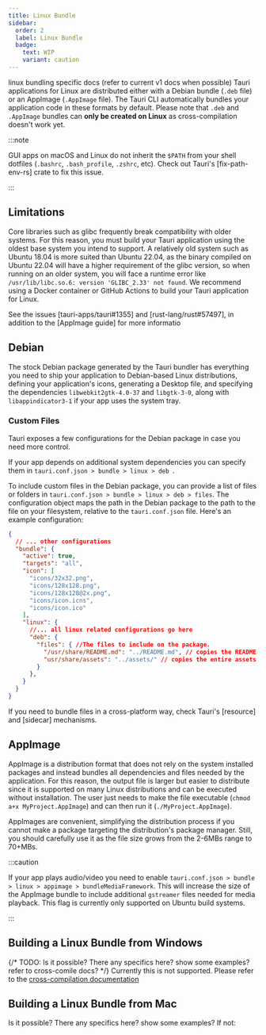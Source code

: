 ```yaml
---
title: Linux Bundle
sidebar:
  order: 2
  label: Linux Bundle
  badge:
    text: WIP
    variant: caution
---
```


linux bundling specific docs (refer to current v1 docs when possible)
Tauri applications for Linux are distributed either with a Debian bundle (`.deb` file) or an AppImage (`.AppImage` file). The Tauri CLI automatically bundles your application code in these formats by default. Please note that `.deb` and `.AppImage` bundles can **only be created on Linux** as cross-compilation doesn't work yet.

:::note

GUI apps on macOS and Linux do not inherit the `$PATH` from your shell dotfiles (`.bashrc`, `.bash_profile`, `.zshrc`, etc). Check out Tauri's [fix-path-env-rs] crate to fix this issue.

:::

<CommandTabs
	npm="npm run tauri build"
	yarn="yarn tauri build"
	pnpm="pnpm tauri build"
  cargo="cargo tauri build"
/>

## Limitations

Core libraries such as glibc frequently break compatibility with older systems. For this reason, you must build your Tauri application using the oldest base system you intend to support. A relatively old system such as Ubuntu 18.04 is more suited than Ubuntu 22.04, as the binary compiled on Ubuntu 22.04 will have a higher requirement of the glibc version, so when running on an older system, you will face a runtime error like `/usr/lib/libc.so.6: version 'GLIBC_2.33' not found`. We recommend using a Docker container or GitHub Actions to build your Tauri application for Linux.

See the issues [tauri-apps/tauri#1355] and [rust-lang/rust#57497], in addition to the [AppImage guide] for more informatio

## Debian

The stock Debian package generated by the Tauri bundler has everything you need to ship your application to Debian-based Linux distributions, defining your application's icons, generating a Desktop file, and specifying the dependencies `libwebkit2gtk-4.0-37` and `libgtk-3-0`, along with `libappindicator3-1` if your app uses the system tray.

### Custom Files

Tauri exposes a few configurations for the Debian package in case you need more control.

If your app depends on additional system dependencies you can specify them in `tauri.conf.json > bundle > linux > deb `.

To include custom files in the Debian package, you can provide a list of files or folders in `tauri.conf.json > bundle > linux > deb > files`. The configuration object maps the path in the Debian package to the path to the file on your filesystem, relative to the `tauri.conf.json` file. Here's an example configuration:

```json
{
  // ... other configurations 
  "bundle": {
    "active": true,
    "targets": "all",
    "icon": [
      "icons/32x32.png",
      "icons/128x128.png",
      "icons/128x128@2x.png",
      "icons/icon.icns",
      "icons/icon.ico"
    ],
    "linux": {
      //... all linux related configurations go here 
      "deb": {
        "files": { //The files to include on the package.
          "/usr/share/README.md": "../README.md", // copies the README.md file to /usr/share/README.md
          "usr/share/assets": "../assets/" // copies the entire assets directory to /usr/share/assets
        } 
      },
    }
  }
}

```

If you need to bundle files in a cross-platform way, check Tauri's [resource] and [sidecar] mechanisms.

## AppImage

AppImage is a distribution format that does not rely on the system installed packages and instead bundles all dependencies and files needed by the application. For this reason, the output file is larger but easier to distribute since it is supported on many Linux distributions and can be executed without installation. The user just needs to make the file executable (`chmod a+x MyProject.AppImage`) and can then run it (`./MyProject.AppImage`).

AppImages are convenient, simplifying the distribution process if you cannot make a package targeting the distribution's package manager. Still, you should carefully use it as the file size grows from the 2-6MBs range to 70+MBs.

:::caution

If your app plays audio/video you need to enable `tauri.conf.json > bundle > linux > appimage > bundleMediaFramework`. This will increase the size of the AppImage bundle to include additional `gstreamer` files needed for media playback. This flag is currently only supported on Ubuntu build systems.

:::

## Building a Linux Bundle from Windows

{/* TODO: Is it possible? There any specifics here? show some examples? refer to cross-comile docs? */}
Currently this is not supported. Please refer to the [cross-compilation documentation](/build/cross-compile/)

## Building a Linux Bundle from Mac

Is it possible? There any specifics here? show some examples? If not:
